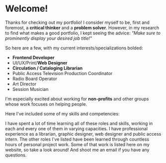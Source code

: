 
# Welcome!

Thanks for checking out my portfolio! I consider myself to be, first
and foremost, a **critical thinker** and a **problem solver**. However,
in my research to find what makes a good portfolio, I kept seeing the
advice: _"Make sure to prominently display your desired job title!"_

So here are a few, with my current interests/specializations bolded:

- **Frontend Developer**
- UI/UX/Print/**Web Designer**
- **Circulation / Cataloging Librarian**
- Public Access Television Production Coordinator
- Radio Board Operator
- Art Director
- Session Musician

I'm especially excited about working for **non-profits** and other
groups whose work focuses on helping people.

Here I've included some of my skills and competencies:

<Skills />

I have spent a lot of time learning all of these roles and skills,
working in each and every one of them in varying capacities. I
have professional experience as a librarian, graphic designer, web
designer and public access intern. The other roles I've listed
have been learned through countless hours of personal project work.
Some of that work is listed here on my website, so take a look around! And shoot me an email if you have any questions.
